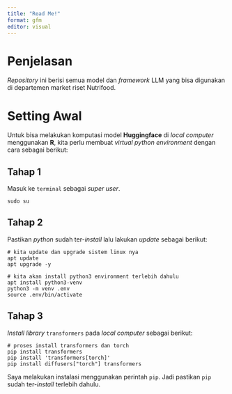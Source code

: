 ```yaml
---
title: "Read Me!"
format: gfm
editor: visual
---
```


# Penjelasan

_Repository_ ini berisi semua model dan _framework_ LLM yang bisa digunakan di departemen market riset Nutrifood.

# Setting Awal

Untuk bisa melakukan komputasi model __Huggingface__ di _local computer_ menggunakan __R__, kita perlu membuat _virtual python environment_ dengan cara sebagai berikut:

## Tahap 1

Masuk ke `terminal` sebagai _super user_.

```
sudo su
```

## Tahap 2

Pastikan _python_ sudah ter-_install_ lalu lakukan _update_ sebagai berikut:

```
# kita update dan upgrade sistem linux nya
apt update
apt upgrade -y

# kita akan install python3 environment terlebih dahulu
apt install python3-venv
python3 -m venv .env
source .env/bin/activate
```

## Tahap 3

_Install library_ `transformers` pada _local computer_ sebagai berikut:

```
# proses install transformers dan torch
pip install transformers
pip install 'transformers[torch]'
pip install diffusers["torch"] transformers
```

Saya melakukan instalasi menggunakan perintah `pip`. Jadi pastikan `pip` sudah ter-_install_ terlebih dahulu.